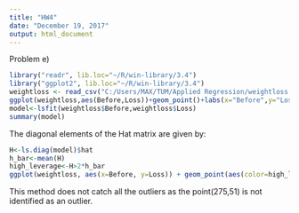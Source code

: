 ---
title: "HW4"
date: "December 19, 2017"
output: html_document
---
Problem e)
```{r}
library("readr", lib.loc="~/R/win-library/3.4")
library("ggplot2", lib.loc="~/R/win-library/3.4")
weightloss <- read_csv("C:/Users/MAX/TUM/Applied Regression/weightloss.csv",col_names=TRUE)
ggplot(weightloss,aes(Before,Loss))+geom_point()+labs(x="Before",y="Loss")
model<-lsfit(weightloss$Before,weightloss$Loss)
summary(model)
```

The diagonal elements of the Hat matrix are given by:
```{r}
H<-ls.diag(model)$hat
h_bar<-mean(H)
high_leverage<-H>2*h_bar
ggplot(weightloss, aes(x=Before, y=Loss)) + geom_point(aes(color=high_leverage))
```

This method does not catch all the outliers as the point(275,51) is not identified as an outlier.